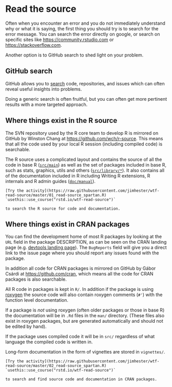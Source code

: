 # Read the source

Often when you encounter an error and you do not immediately understand why or
what it is saying, the first thing you should try is to search for the error
message. You can search the error directly on google, or search on specific sites like
<https://community.rstudio.com> or <https://stackoverflow.com>.

Another option is to GitHub search to shed light on your problem.

## GitHub search

GitHub allows you to [search](https://github.com/search) code, repositories,
and issues which can often reveal useful insights into problems.

Doing a generic search is often fruitful, but you can often get more pertinent
results with a more targeted approach.

## Where things exist in the R source

The SVN repository used by the R core team to develop R is mirrored on GitHub by Winston Chang at
<https://github.com/wch/r-source>. This means that all the code used by your
local R session (including compiled code) is searchable.

The R source uses a complicated layout and contains the source of all the code
in base R ([`src/main`](https://github.com/wch/r-source/tree/trunk/src/main)) as well as the set of packages included in base R, such
as stats, graphics, utils and others ([`src/library/*`](https://github.com/wch/r-source/tree/trunk/src/library)). It also contains all of
the documentation included in R including Writing R extensions, R internals and
R admin guides ([`doc/manual`](https://github.com/wch/r-source/tree/trunk/doc/manual)).

```block
[Try the activity](https://raw.githubusercontent.com/jimhester/wtf-read-source/master/01_read-source_spartan.R) `usethis::use_course("rstd.io/wtf-read-source")`

to search the R source for code and documentation.
```

## Where things exist in CRAN packages

You can find the development home of most R packages by looking at the `URL`
field in the package DESCRIPTION, as can be seen on the CRAN landing page (e.g.
[devtools landing page](https://cran.r-project.org/package=readr)). The
`BugReports` field will give you a direct link to the issue page where you
should report any issues found with the package.

In addition all code for CRAN packages is mirrored on GitHub by Gábor Csárdi at
<https://github.com/cran>, which means all the code for CRAN packages is also
searchable.

All R code in packages is kept in `R/`. In addition if the package is using
[roxygen](http://klutometis.github.io/roxygen/) the source code will also
contain roxygen comments (`#'`) with the function level documentation.

If a package is _not_ using roxygen (often older packages or those in base R)
the documentation will be in `.Rd` files in the `man/` directory. (These files
also exist in roxygen packages, but are generated automatically and should not
be edited by hand).

If the package uses compiled code it will be in `src/` regardless of what
language the compiled code is written in.

Long-form documentation in the form of vignettes are stored in `vignettes/`.

```block
[Try the activity](https://raw.githubusercontent.com/jimhester/wtf-read-source/master/02_read-source_spartan.R) `usethis::use_course("rstd.io/wtf-read-source")`

to search and find source code and documentation in CRAN packages.
```
